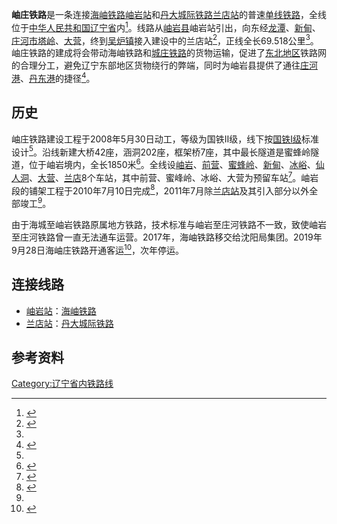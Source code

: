 {{Infobox rail system-route
|rail_name=岫庄铁路
|other_name=
|system_length=69.518 km
|length_in_operation=
|total_length=
|tracklength=
|name_bgcolor=
|min_width=
|box_width=
|style=
|banner_color=blue
|sec_banner_color=
|third_banner_color=
|logo_filename=
|logo_width=
|logo_bgcolor=
|logo_alt=
|logo_note=
|image=
|imagesize=
|caption=
|code_name=
|locale={{CHN}}[[辽宁省|辽宁省]]
|service_type=[[旅客列车|客]][[货物列车|货]]两用
|status=未开通
|network=
|stations=
|start=[[岫岩站|岫岩站]]、[[兰店站|兰店站]]
|lines=
|main_route=
|secondary_route=
|branch_route=
|standard=Ⅱ级铁路
|character=
|other_systems=
|main_stations=
|constructor=
|track=1（[[单线铁路|单线铁路]]）
|average_station_distance=
|max_speed=120 km/h
|orbital_plane=
|track_gauge={{standard gauge}}（[[标准轨|标准轨]]）
|distance_between_mainlines=
|min_radius=一般地段1200 m，困难地段800 m
|max_grade=6‰
|elevation=
|control=
|block_signal=[[閉塞_(鐵路)#半自动闭塞|半自动闭塞]]
|engine=
|electrified=预留
|rollingstock=[[东风4型柴油机车|东风4型柴油机车]]
|fleet_size=
|begin_operation=
|end_operation=
|operation_note=
|open_operation=
|time_first=
|time_last=
|ridership=
|owner=
|operator=
|franchise=
|hq=
|key_person=
|website=
|route_map={{bs-map|inline=1|map=
CONTg~~ ~~ ~~{{RoutemapRoute|Licon=u|[[海岫铁路|海岫铁路]]往[[海城站|海城站]]方向}}
KHSTxe~~ ~~[[岫岩站|岫岩站]]
exHST~~ ~~[[前营站|前营站]]~~ ~~预留
exHST~~ ~~[[蜜蜂岭站|蜜蜂岭站]]~~ ~~预留
exHST~~ ~~[[新甸站|新甸站]]
exHST~~ ~~[[冰峪站|冰峪站]]~~ ~~预留
exHST~~ ~~[[仙人洞站|仙人洞站]]
exHST~~ ~~[[大营站|大营站]]~~ ~~预留
\xABZg+l\CONTfq~~ ~~ ~~{{RoutemapRoute|Licon=r|[[丹大城际铁路|丹大城际铁路]]往[[丹东站|丹东站]]方向}}
BST~~ ~~[[兰店站|兰店站]]
CONTf~~ ~~ ~~{{RoutemapRoute|Licon=d|[[丹大城际铁路|丹大城际铁路]]往[[大连站|大连站]]方向}}
}}
}}
'''岫庄铁路'''是一条连接[[海岫铁路|海岫铁路]][[岫岩站|岫岩站]]和[[丹大城际铁路|丹大城际铁路]][[兰店站|兰店站]]的普速[[单线铁路|单线铁路]]，全线位于[[中华人民共和国|中华人民共和国]][[辽宁省|辽宁省]]内<ref name="rebcenter111">{{cite web|url=http://www.rebcenter.com/projectInfo/projectInfoContent.action?id=111|title=新建铁路岫岩至庄河线铁路|publisher=铁路建设工程网|access-date=2014-04-24|archive-date=2016-03-04|archive-url=https://web.archive.org/web/20160304191938/http://www.rebcenter.com/projectInfo/projectInfoContent.action?id=111|dead-url=yes}}</ref>。线路从[[岫岩县|岫岩县]]岫岩站引出，向东经[[龙潭镇_(岫岩县)|龙潭]]、[[新甸镇_(岫岩县)|新甸]]、[[庄河市|庄河市]][[塔岭镇|塔岭]]、[[大营镇_(庄河市)|大营]]，终到[[吴炉镇|吴炉镇]]接入建设中的兰店站<ref>{{cite web|url=http://www.zhuanghebm.com/news/news/2010/713/107132315592327DG1FF87K26K78A60.html|title=“惠民工程”之岫庄铁路|publisher=庄河便民网|access-date=2014-04-24|archive-url=https://web.archive.org/web/20140424202657/http://www.zhuanghebm.com/news/news/2010/713/107132315592327DG1FF87K26K78A60.html|archive-date=2014-04-24|dead-url=yes}}</ref>，正线全长69.518公里<ref name="rebcenter111" />。岫庄铁路的建成将会带动海岫铁路和[[城庄铁路|城庄铁路]]的货物运输，促进了[[东北地区|东北地区]]铁路网的合理分工，避免辽宁东部地区货物绕行的弊端，同时为岫岩县提供了通往[[庄河港|庄河港]]、[[丹东港|丹东港]]的捷径<ref>{{cite news|url=http://item.xiuyan.com.cn/showart.asp?cat_id=35&art_id=816|title=岫庄铁路建设紧锣密鼓|publisher=中国玉都岫岩网|accessdate=2014-04-24|archive-date=2014-04-24|archive-url=https://web.archive.org/web/20140424193921/http://item.xiuyan.com.cn/showart.asp?cat_id=35&art_id=816|dead-url=yes}}</ref>。

==历史==
岫庄铁路建设工程于2008年5月30日动工，等级为国铁Ⅱ级，线下按[[国铁I级|国铁I级]]标准设计<ref name="rebcenter111" />。沿线新建大桥42座，涵洞202座，框架桥7座，其中最长隧道是蜜蜂岭隧道，位于岫岩境内，全长1850米<ref name="">{{cite news|url=http://news.sina.com.cn/c/2006-06-19/06029238125s.shtml|title=岫岩—庄河今年9月修铁路|publisher=新浪网|accessdate=2014-04-24|archive-date=2019-05-20|archive-url=https://web.archive.org/web/20190520231222/http://news.sina.com.cn/c/2006-06-19/06029238125s.shtml|dead-url=no}}</ref>。全线设[[岫岩站|岫岩]]、[[前营站|前营]]、[[蜜蜂岭站|蜜蜂岭]]、[[新甸站|新甸]]、[[冰峪站|冰峪]]、[[仙人洞站|仙人洞]]、[[大营站|大营]]、[[兰店站|兰店]]8个车站，其中前营、蜜峰岭、冰峪、大营为预留车站<ref>{{cite news|url=http://news.sina.com.cn/c/2006-09-12/09099998755s.shtml|title=岫庄铁路将打通岫岩南大门|publisher=新浪网|accessdate=2014-04-24|archive-date=2019-05-19|archive-url=https://web.archive.org/web/20190519225607/http://news.sina.com.cn/c/2006-09-12/09099998755s.shtml|dead-url=no}}</ref>。岫岩段的铺架工程于2010年7月10日完成<ref>{{cite news|url=http://23.gd/2010/0718/18421.html|title=岫庄铁路岫岩段铺架工程全部结束|publisher=钢都网|deadurl=yes|archiveurl=https://web.archive.org/web/20140424204003/http://23.gd/2010/0718/18421.html|archivedate=2014-04-24}}</ref>，2011年7月除[[兰店站|兰店站]]及其引入部分以外全部竣工<ref name="rebcenter111" />。

由于海城至岫岩铁路原属地方铁路，技术标准与岫岩至庄河铁路不一致，致使岫岩至庄河铁路曾一直无法通车运营。2017年，海岫铁路移交给沈阳局集团。2019年9月28日海岫庄铁路开通客运<ref>{{Cite web|title=“盼了多少年，终于把火车盼来啦!”岫岩彻底告别没有铁路客运的历史|url=http://k.sina.cn/article_2406449937_8f6f831102000iz6g.html?from=news&subch=onews|accessdate=2021-01-25|date=2019-09-29|last=鞍山千华网|work=k.sina.cn}}</ref>，次年停运。

==连接线路==
*[[岫岩站|岫岩站]]：[[海岫铁路|海岫铁路]]
*[[兰店站|兰店站]]：[[丹大城际铁路|丹大城际铁路]]

==参考资料==
{{reflist}}

{{岫庄铁路|nocat}}
{{中国铁路|nocat}}

[[Category:辽宁省内铁路线|Category:辽宁省内铁路线]]